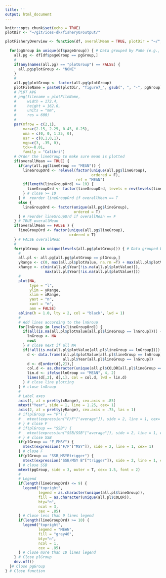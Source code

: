 ```yaml
---
title: ''
output: html_document
---
```


```r
knitr::opts_chunk$set(echo = TRUE)
plotDir <- "~/git/ices-dk/fisheryO/output/"
```


```r

plotFisheryOverview <- function(df, overallMean = TRUE, plotDir = "~/", plotTitle = NULL) {
 
  for(pgGroup in unique(df$pageGroup)) { # Data grouped by PaGe (e.g., by ecoregion)
    all.pg <- df[df$pageGroup == pgGroup,]
    # 
    if(any(names(all.pg) == "plotGroup") == FALSE) {
      all.pg$plotGroup <- "NONE"
    }
    # 
    all.pg$plotGroup <- factor(all.pg$plotGroup)   
    plotFileName = paste0(plotDir, "figure7_", gsub(", ", "-", pgGroup), ".png")
    # PLOT AVG
    # png(filename = plotFileName,
    #     width = 172.4,
    #     height = 162.6,
    #     units = "mm",
    #     res = 600)
    #
    par(mfrow = c(2,1),
        mar=c(2.15, 2.25, 0.45, 0.25),
        oma = c(0, 0, 1.25, 0),
        usr = c(0,1,0,1),
        mgp=c(3, .35, 0),
        tck=-0.01,
        family = "Calibri")
    # Order the lineGroup to make sure mean is plotted
    if(overallMean == TRUE) {
      if(any(all.pg$lineGroup == "MEAN")) {
        lineGroupOrd <- relevel(factor(unique(all.pg$lineGroup),
                                       ordered = F),
                                ref = "MEAN")
        if(length(lineGroupOrd) >= 10) {
          lineGroupOrd <- factor(lineGroupOrd, levels = rev(levels(lineGroupOrd)))
        } # close >= 10
      } #  reorder lineGroupOrd if overallMean == T
      else {
        lineGroupOrd <- factor(unique(all.pg$lineGroup),
                               ordered = T)
      } # reorder lineGroupOrd if overallMean == F
    } # TRUE overallMean
    if(overallMean == FALSE ) {
      lineGroupOrd <- factor(unique(all.pg$lineGroup),
                             ordered = T)
    } # FALSE overallMean
    # 
    for(plGroup in unique(levels(all.pg$plotGroup))) { # Data grouped by PLot (e.g., F or SSB)
      #
      all.pl <- all.pg[all.pg$plotGroup == plGroup,]
      yRange <- c(0, max(all.pl$plotValue, na.rm =T) + max(all.pl$plotValue, na.rm = T) * .15)
      xRange <- c(min(all.pl$Year[!is.na(all.pl$plotValue)]),
                  max(all.pl$Year[!is.na(all.pl$plotValue)]))
      #
      plot(NA,
           type = "l",
           ylim = yRange,
           xlim = xRange,
           yaxt = "n",
           xaxt = "n",
           ann = FALSE)
      abline(h = 1.0, lty = 2, col = "black", lwd = 1)
      #
      # Add lines according to the lnGroup
      for(lnGroup in levels(lineGroupOrd)) {
        if(all(is.na(all.pl$plotValue[all.pl$lineGroup == lnGroup]))) {
          lnGroup <- NA
          next
        } # close next if all NA
        if(!all(is.na(all.pl$plotValue[all.pl$lineGroup == lnGroup]))) {
          d <- data.frame(all.pl$plotValue[all.pl$lineGroup == lnGroup],
                          all.pl$Year[all.pl$lineGroup == lnGroup])
          d <- d[order(d[,2]),]
          col.d <- as.character(unique(all.pl$COLOR[all.pl$lineGroup == lnGroup]))
          lin.d <- ifelse(lnGroup == "MEAN", 4, 2) 
          lines(d[,2], d[,1], col = col.d, lwd = lin.d)
        } # close line plotting
      } # close lnGroup
      #
      # Label axes
      axis(1, at = pretty(xRange), cex.axis = .85)
      mtext("Year", side = 1, line = 1.25, cex= 1)
      axis(2, at = pretty(yRange), cex.axis = .75, las = 1)
      # if(plGroup == "F") {
      #   mtext(expression("F/F"["average"]), side = 2, line = 1, cex= 1)
      # } # close F
      # if(plGroup == "SSB") {
      #   mtext(expression("SSB/SSB"["average"]), side = 2, line = 1, cex= 1)
      # } # close SSB 
      if(plGroup == "F_FMSY") {
        mtext(expression("F/F"["MSY"]), side = 2, line = 1, cex= 1)
      } # close F
      if(plGroup == "SSB_MSYBtrigger") {
        mtext(expression("SSB/MSY B"["trigger"]), side = 2, line = 1, cex= 1)
      } # close SSB 
      mtext(pgGroup, side = 3, outer = T, cex= 1.5, font = 2)
      #
      # Legend
      if(length(lineGroupOrd) <= 9) {
        legend("topright",
               legend = as.character(unique(all.pl$lineGroup)),
               fill = as.character(unique(all.pl$COLOR)),
               bty="n",
               ncol = 3,
               cex = .85)
      } # Close less than 9 lines legend
      if(length(lineGroupOrd) >= 10) {
        legend("topright",
               legend = "MEAN",
               fill = "grey40",
               bty="n",
               ncol = 1,
               cex = .85)
      } # close more than 10 lines legend
    } # Close plGroup
    dev.off()
  }# Close pgGroup
} # Close function
```
